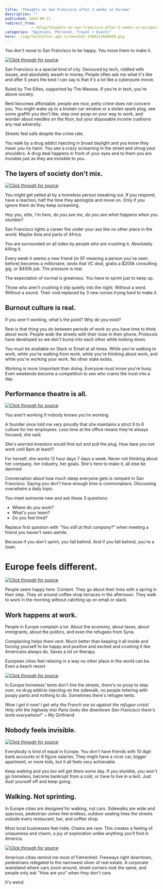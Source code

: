 ```yaml
---
title: 'Thoughts on San Francisco after 2 weeks in Europe'
description: ""
published: 2019-09-11
redirect_from: 
            - /blog/thoughts-on-san-francisco-after-2-weeks-in-europe/swizec/9191
categories: "Opinions, Personal, Travel + Events"
hero: ./img/techletter.app-screenshot-1568212048039.png
---
```

You don&#x27;t move to San Francisco to be happy. You move there to make it.







[![Click through for source](./img/techletter.app-screenshot-1568212048039.png)](https://www.youtube.com/watch?v=Tghs2QNYZ7o)





San Francisco is a special kind of city. Devoured by tech, riddled with issues, and absolutely awash in money. People often ask me what it&#x27;s like and after 5 years the best I can say is that it&#x27;s a lot like a cyberpunk movie.



Ruled by The Elites, supported by The Masses. If you&#x27;re in tech, you&#x27;re above society.



Rent becomes affordable, people are nice, petty crime does not concern you. You might wake up to a broken car window or a stolen spark plug, see some graffiti you don&#x27;t like, step over poop on your way to work, and wonder about needles on the floor, but your disposable income cushions any real adversity.



Streets feel safe despite the crime rate.



You walk by a drug addict injecting in broad daylight and you know they mean you no harm. You see a crazy screaming in the street and shrug your shoulders. A drug deal happens in front of your eyes and to them you are invisible just as they are invisible to you.



## The layers of society don&#x27;t mix.





[![Click through for source](./img/techletter.app-screenshot-1568212045865.png)](https://twitter.com/Swizec/status/1170241181680328706)





You might get yelled at by a homeless person tweaking out. If you respond, have a reaction, half the time they apologize and move on. Only if you ignore them do they keep screaming.



_Hey you, elite, I&#x27;m here, do you see me, do you see what happens when you stumble?_



San Francisco lights a career fire under your ass like no other place in the world. Maybe Asia and parts of Africa.



You are surrounded on all sides by people who are crushing it. Absolutely killing it.



Every week it seems a new friend (in SF meaning a person you&#x27;ve seen before) becomes a millionaire, lands that VC deal, grabs a $200k consulting gig, or $400k job. The pressure is real.



The expectation of normal is greatness. You have to sprint just to keep up.



Those who aren&#x27;t crushing it slip quietly into the night. Without a word. Without a sound. Their void replaced by 3 new voices trying hard to make it.



## Burnout culture is real.



If you aren&#x27;t working, what&#x27;s the point? Why do you exist?



Rest is that thing you do between periods of work so you have time to think about work. People walk the streets with their nose in their phone. Protocols have developed so we don&#x27;t bump into each other while looking down.



You must be available on Slack or Email at all times. While you&#x27;re walking to work, while you&#x27;re walking from work, while you&#x27;re thinking about work, and while you&#x27;re working your work. No other state exists.



Working is more \\important than doing. Everyone must know you&#x27;re busy. Even weekends become a competition to see who crams the most into a day.



## Performance theatre is all.





[![Click through for source](./img/techletter.app-screenshot-1568212045334.png)](https://www.instagram.com/p/B1wdAHolNLE/)





You aren&#x27;t working if nobody knows you&#x27;re working.



A founder once told me very proudly that she maintains a strict 9 to 6 culture for her employees. Less time at the office means they&#x27;re always focused, she said.



She&#x27;s worried investors would find out and pull the plug. How dare you not work until 8pm at least!?



For herself, she works 12 hour days 7 days a week. Never not thinking about her company, her industry, her goals. She&#x27;s here to make it, all else be damned.



Conversation about how much sleep everyone gets is rampant in San Francisco. Saying you don&#x27;t have enough time is commonplace. Discussing overwhelm a daily topic.



You meet someone new and ask these 3 questions:



- Where do you work?
- What&#x27;s your team?
- Do you feel tired?



Replace first question with _&quot;You still at that company?&quot;_ when meeting a friend you haven&#x27;t seen awhile.



Because if you don&#x27;t sprint, you fall behind. And if you fall behind, you&#x27;re a loser.



# Europe feels different.





[![Click through for source](./img/techletter.app-screenshot-1568212055228.png)](https://twitter.com/Swizec/status/1167004570091847680)





People seem happy here. Content. They go about their lives with a spring in their step. They sit around coffee shop terraces in the afternoon. They walk to work in the morning without catching up on email or slack.



## Work happens at work.



People in Europe complain a lot. About the economy, about taxes, about immigrants, about the politics, and even the refugees from Syria.



Complaining helps them vent. Much better than keeping it all inside and forcing yourself to be happy and positive and excited and crushing it like Americans always do. Saves a lot on therapy.



European cities feel relaxing in a way no other place in the world can be. Even a beach resort.





[![Click through for source](./img/techletter.app-screenshot-1568212045085.png)](https://www.instagram.com/p/B18AuE2l9rJ/)





In Europe homeless&#x27; tents don&#x27;t line the streets, there&#x27;s no poop to step over, no drug addicts injecting on the sidewalk, no people loitering with poopy pants and nothing to do. Sometimes there&#x27;s refugee tents.



_Wow I get it now! I get why the French are so against the refugee crisis! Holy shit the highway into Paris looks like downtown San Francisco there&#x27;s tents everywhere!&quot;_ ~ My Girlfriend



## Nobody feels invisible.





[![Click through for source](./img/techletter.app-screenshot-1568212045678.png)](https://twitter.com/Swizec/status/1169857748625809410)





Everybody is kind of equal in Europe. You don&#x27;t have friends with 10 digit bank accounts or 6 figure salaries. They might have a nicer car, bigger apartment, or more kids, but it all feels very achievable.



Keep walking and you too will get there some day. If you stumble, you won&#x27;t go homeless, become bankrupt from a cold, or have to live in a tent. Just dust yourself off and keep going.



## Walking. Not sprinting.



In Europe cities are designed for walking, not cars. Sidewalks are wide and spacious, pedestrian zones feel endless, outdoor seating lines the streets outside every restaurant, bar, and coffee shop.



Most local businesses feel indie. Chains are rare. This creates a feeling of uniqueness and charm, a joy of exploration unlike anything you&#x27;ll find in America.





[![Click through for source](./img/techletter.app-screenshot-1568212045418.png)](https://www.instagram.com/p/B2Hgzy-FnbB/)





American cities remind me most of Fahrenheit. Freeways right downtown, pedestrians relegated to the narrowest sliver of real estate. A corporate wasteland where cars zoom around, street corners look the same, and people only ask &quot;How are you&quot; when they don&#x27;t care.



It&#x27;s weird.